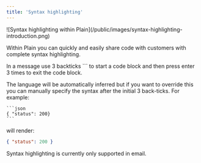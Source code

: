 ```yaml
---
title: 'Syntax highlighting'
---
```


<Frame>
  ![Syntax highlighting within Plain](/public/images/syntax-highlighting-introduction.png)
</Frame>

Within Plain you can quickly and easily share code with customers with complete syntax highlighting.

In a message use 3 backticks ``` to start a code block and then press enter 3 times to exit the code block.

The language will be automatically inferred but if you want to override this you can manually specify the syntax after the initial 3 back-ticks. For example:

````
```json
{ "status": 200}
```
````

will render:

```json
{ "status": 200 }
```

<Warning>Syntax highlighting is currently only supported in email.</Warning>
